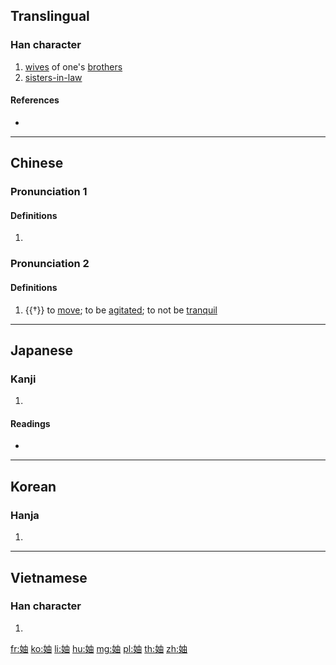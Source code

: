 {{character info/new}}
==Translingual==

===Han character===
{{Han char|rn=38|rad=女|as=05|sn=8|four=45460|canj=VLW|ids=⿰女由}}

# [[wife|wives]] of one's [[brother]]s
# [[sister-in-law|sisters-in-law]]

====References====
* {{Han ref|kx=0257.160|dkj=06125|dj=0522.120|hdz=21037.030|uh=59AF|ud=22959|bh=A96F|bd=43375}}

----

==Chinese==
{{zh-forms}}

===Pronunciation 1===
{{zh-pron
|m=zhóu,zhú,1nb=vernacular,2nb=literary
|c=zuk6,suk6
|mc=2
|oc=2
|cat=n
}}

====Definitions====
{{zh-hanzi}}

# {{zh-only|妯娌}}

===Pronunciation 2===
{{zh-pron
|m=chōu
|c=cau1
|mc=1
|oc=1
|cat=v
}}

====Definitions====
{{zh-hanzi}}

# {{†}} to [[move]]; to be [[agitate]]d; to not be [[tranquil]]
#: {{zh-x|鼓鍾 伐 鼛，^淮 有 三 洲，憂心 且 妯{chōu}。|His bells ring out, his large drums resound,<br>There are the three islands in the Huai;<br>Sad is my heart and '''moved'''.|ref=Shijing}}

----

==Japanese==

===Kanji===
{{ja-kanji|grade=|rs=女05}}

# {{defn|lang=ja|sort=女05}}

====Readings====
* {{ja-readings|on=[[ちゅう]] (chū), [[じく]] (jiku), [[ろく]] (roku), [[とく]] (toku), [[どく]] (doku)|kun=[[あいよめ]] (aiyome), [[うごく]] (ugoku), [[さわぐ]] (sawagu), [[いたむ]] (itamu)}}

----

==Korean==

===Hanja===
{{ko-hanja|hangeul=축|rv=chuk|mr=ch'uk}}

# {{defn|lang=ko|sort=女05}}

----

==Vietnamese==

===Han character===
{{vi-hantu|[[dâu]], [[chục]], [[trục]]|rs=女05}}

# {{defn|lang=vi|sort=女05}}

[[fr:妯]]
[[ko:妯]]
[[li:妯]]
[[hu:妯]]
[[mg:妯]]
[[pl:妯]]
[[th:妯]]
[[zh:妯]]
